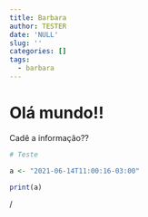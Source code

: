 ```yaml
---
title: Barbara
author: TESTER
date: 'NULL'
slug: ''
categories: []
tags:
  - barbara
---
```


# Olá mundo!!

Cadê a informação??

```r
# Teste

a <- "2021-06-14T11:00:16-03:00"

print(a)

```

/

